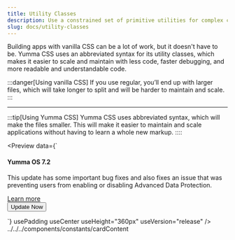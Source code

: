```yaml
---
title: Utility Classes
description: Use a constrained set of primitive utilities for complex components.
slug: docs/utility-classes
---
```



Building apps with vanilla CSS can be a lot of work, but it doesn't have to be. Yumma CSS uses an abbreviated syntax for its utility classes, which makes it easier to scale and maintain with less code, faster debugging, and more readable and understandable code.

:::danger[Using vanilla CSS]
If you use regular, you’ll end up with larger files, which will take longer to split and will be harder to maintain and scale.
:::

<Preview data={cardContent} useHeight="360px" usePadding useCenter />

---

:::tip[Using Yumma CSS]
Yumma CSS uses abbreviated syntax, which will make the files smaller. This will make it easier to maintain and scale applications without having to learn a whole new markup.
::::

<Preview
  data={`<div class="b-1 bc-l-silver-6 bg-white bs-sm max-w-95 md:gcs-2 md:grs-1 ovf-h p-6 rad-3">
    <div class="fg-1">
      <h4 class="fs-xxl fw-600 mb-2 tc-d-lead-2">Yumma OS 7.2</h4>
      <p class="mb-4 tc-l-lead-3">
        This update has some important bug fixes and also fixes an issue that
        was preventing users from enabling or disabling Advanced Data
        Protection.
      </p>
      <a class="fs-sm tc-pink tdl-u" href="/"> Learn more </a>
    </div>
    <button class="bg-pink fw-600 h-12 h:bg-d-pink-1 mb-4 mt-6 px-6 rad-2 tc-white">
      Update Now
    </button>
  </div>`}
  usePadding
  useCenter
  useHeight="360px"
  useVersion="release"
/>
../../../components/constants/cardContent
